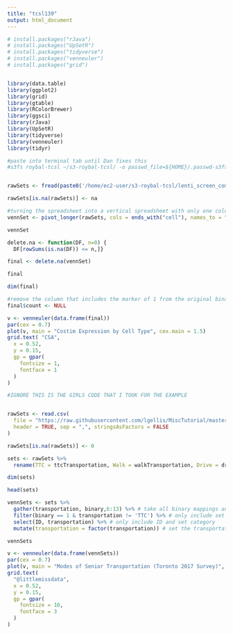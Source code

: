 ```yaml
---
title: "tcsl139"
output: html_document
---
```


```r
# install.packages("rJava")
# install.packages("UpSetR")
# install.packages("tidyverse")
# install.packages("venneuler")
# install.packages("grid")


library(data.table)
library(ggplot2)
library(grid)
library(gtable)
library(RColorBrewer)
library(ggsci)
library(rJava)
library(UpSetR)
library(tidyverse)
library(venneuler)
library(tidyr)

#paste into terminal tab until Dan fixes this
#s3fs roybal-tcsl ~/s3-roybal-tcsl/ -o passwd_file=${HOME}/.passwd-s3fs


rawSets <- fread(paste0('/home/ec2-user/s3-roybal-tcsl/lenti_screen_compiled_data/data/csv/fig1_expression_binary.csv'), header = TRUE, sep = ",", stringsAsFactors = FALSE)

rawSets[is.na(rawSets)] <- na

#turning the spreadsheet into a vertical spreadsheet with only one column. 
vennSet <- pivot_longer(rawSets, cols = ends_with("cell"), names_to = "Expression", names_repair = "check_unique", values_to = "count", values_drop_na = TRUE)

vennSet

delete.na <- function(DF, n=0) {
  DF[rowSums(is.na(DF)) <= n,]}

final <- delete.na(vennSet)

final

dim(final)

#remove the column that includes the marker of 1 from the original binary data
final$count <- NULL

v <- venneuler(data.frame(final))
par(cex = 0.7) 
plot(v, main = "Costim Expression by Cell Type", cex.main = 1.5)
grid.text( "CSA",
  x = 0.52,
  y = 0.15,
  gp = gpar(
    fontsize = 1,
    fontface = 1
  )
)

```


```r

#IGNORE THIS IS THE GIRLS CODE THAT I TOOK FOR THE EXAMPLE


rawSets <- read.csv(
  file = "https://raw.githubusercontent.com/lgellis/MiscTutorial/master/sets/seniorTransportation.csv",
  header = TRUE, sep = ",", stringsAsFactors = FALSE
)

rawSets[is.na(rawSets)] <- 0

sets <- rawSets %>%
  rename(TTC = ttcTransportation, Walk = walkTransportation, Drive = driveTransportation, Cycle = cycleTransportation, Taxi = taxiTransportation, `Community Ride` = communityRideTransportation, `Wheel Trans` = wheelTransTransportation, Friends = friendsTransportation)

dim(sets)

head(sets)

vennSets <- sets %>%
  gather(transportation, binary,6:13) %>% # take all binary mappings and convert to be a the set indicator
  filter(binary == 1 & transportation != 'TTC') %>% # only include set matches
  select(ID, transportation) %>% # only include ID and set category
  mutate(transportation = factor(transportation)) # set the transportation column as a factor

vennSets

v <- venneuler(data.frame(vennSets)) 
par(cex = 0.7) 
plot(v, main = "Modes of Senior Transportation (Toronto 2017 Survey)", cex.main = 1.5)
grid.text(
  "@littlemissdata",
  x = 0.52,
  y = 0.15,
  gp = gpar(
    fontsize = 10,
    fontface = 3
  )
)
```

